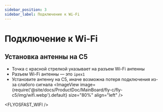 ```yaml
---
sidebar_position: 3
sidebar_label: Подключение к Wi-Fi
---
```



# Подключение к Wi-Fi

## Установка антенны на C5

* Точка с красной стрелкой указывает на разъем Wi-Fi антенны
* Разъем Wi-Fi антенны — это `ipex1`
* Установите антенну на C5, иначе возможна потеря подключения из-за слабого сигнала
<ImageView image={require('@site/docs/ProductDoc/MainBoard/fly-c/fly-c5/img/wifi.webp').default} size="80%" align="left" />  

<FLYOSFAST_WIFI />
